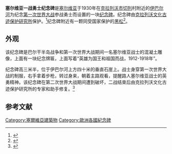 {{Multiple issues|
{{Hoax|time=2022-06-16T20:09:21+00:00}}
{{Citecheck|time=2022-06-16T20:09:21+00:00}}
{{Rough translation|time=2022-06-16T20:09:21+00:00}}
}}
'''塞尔维亚一战勇士纪念碑'''是[[塞尔维亚|塞尔维亚]]于1930年在[[克拉列沃市|克拉列沃市]][[切列|切列]]村附近的[[伊巴尔河|伊巴尔河]]为纪念[[第一次世界大战|第一次世界大战]]参战勇士而设置的一块[[纪念碑|纪念碑]]。纪念碑由[[克拉列沃文化古迹保护研究所|克拉列沃文化古迹保护研究所]]保护。<ref name=":0">{{Cite book|title=Поглед кроз наслеђе 1965-2015|last=Грујовић Брковић|first=Катарина|publisher=Завод за заштиту споменика културе Краљево|year=2016.|isbn=978-86-84867-05-8|location=|pages=}}</ref>纪念碑附近有一颗同受国家保护的[[黑松|黑松]]<ref name="kultura">{{Lien web| language = sr| url = https://kultura.rs/objekat/1806-%D1%81%D0%BF%D0%BE%D0%BC%D0%B5%D0%BD%D0%B8%D0%BA-%D1%81%D1%80%D0%BF%D1%81%D0%BA%D0%B8%D0%BC-%D1%80%D0%B0%D1%82%D0%BD%D0%B8%D1%86%D0%B8%D0%BC%D0%B0-1912-| title = Spomenik srpskim ratnicima 1912-1918| work = kultura.rs| editor = Site du Navigateur de recherche du patrimoine culturel de Serbie| accessdate= 2020-06-18}}</ref>。

==外观==
该纪念碑是巴尔干半岛战争和第一次世界大战期间一名塞尔维亚战士的混凝土雕像，上面有一块纪念牌匾，上面写着“英雄为国王和祖国而战，1912-1918年”。

纪念碑高三米半，位于伊巴尔河上方四十米的垂直石崖上。战士身穿第一次世界大战的制服，右手拿着步枪，转过身来，朝着主路观看，提醒路人塞尔维亚战士的英勇精神。该纪念碑在第二次世界大战期间遭到破坏，二战结束后由克拉列沃文化古迹保护研究所的专家和助手修复。<ref>{{Cite web|title=Наша прошлост: Споменик српским ратницима у Полумиру|url=http://media.nmkv.rs/izdavastvo/Nasa-proslost-12/Vuk-Nedeljkovic-Spomenik-srpskim-ratnicima-1912-1918-u-Polumiru.pdf|accessdate=2021-02-02|author=|date=|last=Недељковић|first=Вук|format=|publisher=|language=|dead-url=yes|website=|archive-url=https://web.archive.org/web/20181217202611/http://media.nmkv.rs/izdavastvo/Nasa-proslost-12/Vuk-Nedeljkovic-Spomenik-srpskim-ratnicima-1912-1918-u-Polumiru.pdf|archive-date=2018-12-17}}</ref>

== 参考文献 ==
{{Reflist}}

{{塞尔维亚小作品}}

[[Category:塞爾維亞建築物|Category:塞爾維亞建築物]]
[[Category:歐洲各國紀念碑|Category:歐洲各國紀念碑]]